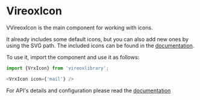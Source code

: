 
<Meta title="VrxIcon/About" />

# VireoxIcon

VVireoxIcon is the main component for working with icons.

It already includes some default icons, but you can also add new ones by using the SVG path. The included icons can be found in the [documentation](./?path=/docs/vrxicon--docs).

To use it, import the component and use it as follows:

```js
import {VrxIcon} from 'vireoxlibrary';

<VrxIcon icon={'mail'} />

```

For API's details and configuration please read the [documentation](./?path=/docs/vrxicon--docs)
